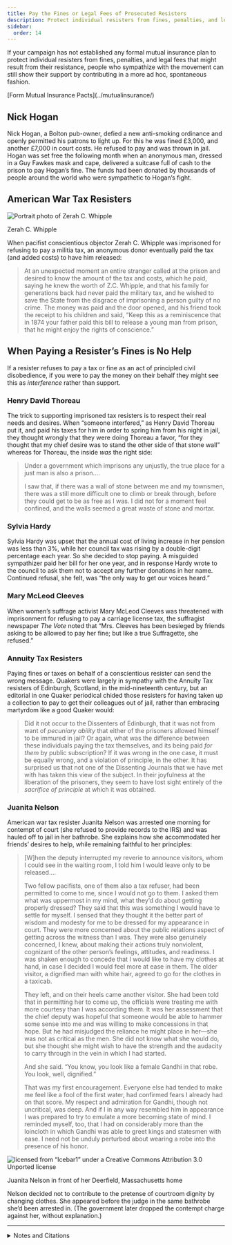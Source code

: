 ```yaml
---
title: Pay the Fines or Legal Fees of Prosecuted Resisters
description: Protect individual resisters from fines, penalties, and legal fees that might result from their resistance.
sidebar:
  order: 14
---
```


If your campaign has not established any formal mutual insurance plan to protect individual resisters from fines, penalties, and legal fees that might result from their resistance, people who sympathize with the movement can still show their support by contributing in a more ad hoc, spontaneous fashion.

<Aside type="tip" title="See also">
[Form Mutual Insurance Pacts](../mutualinsurance/)
</Aside>

## <Badge text="Example" size="medium" /> Nick Hogan

Nick Hogan, a Bolton pub-owner, defied a new anti-smoking ordinance and openly permitted his patrons to light up.
For this he was fined £3,000, and another £7,000 in court costs.
He refused to pay and was thrown in jail.
Hogan was set free the following month when an anonymous man, dressed in a Guy Fawkes mask and cape, delivered a suitcase full of cash to the prison to pay Hogan’s fine.
The funds had been donated by thousands of people around the world who were sympathetic to Hogan’s fight.

## <Badge text="Example" size="medium" /> American War Tax Resisters

![Portrait photo of Zerah C. Whipple](../../../assets/zerah-whipple.gif)
<figcaption>Zerah C. Whipple</figcaption>

When pacifist conscientious objector Zerah C. Whipple was imprisoned for refusing to pay a militia tax, an anonymous donor eventually paid the tax (and added costs) to have him released:

> At an unexpected moment an entire stranger called at the prison and desired to know the amount of the tax and costs, which he paid, saying he knew the worth of Z.C. Whipple, and that his family for generations back had never paid the military tax, and he wished to save the State from the disgrace of imprisoning a person guilty of no crime.
> The money was paid and the door opened, and his friend took the receipt to his children and said, “Keep this as a reminiscence that in 1874 your father paid this bill to release a young man from prison, that he might enjoy the rights of conscience.”

## When Paying a Resister’s Fines is No Help

If a resister refuses to pay a tax or fine as an act of principled civil disobedience, if you were to pay the money on their behalf they might see this as <em>interference</em> rather than support.

### <Badge text="Example" /> Henry David Thoreau

The trick to supporting imprisoned tax resisters is to respect their real needs and desires.
When “someone interfered,” as Henry David Thoreau put it, and paid his taxes for him in order to spring him from his night in jail, they thought wrongly that they were doing Thoreau a favor, “for they thought that my chief desire was to stand the other side of that stone wall” whereas for Thoreau, the inside <em>was</em> the right side:

> Under a government which imprisons any unjustly, the true place for a just man is also a prison.…
>
> I saw that, if there was a wall of stone between me and my townsmen, there was a still more difficult one to climb or break through, before they could get to be as free as I was.
> I did not for a moment feel confined, and the walls seemed a great waste of stone and mortar.

### <Badge text="Example" /> Sylvia Hardy

Sylvia Hardy was upset that the annual cost of living increase in her pension was less than 3%, while her council tax was rising by a double-digit percentage each year.
So she decided to stop paying.
A misguided sympathizer paid her bill for her one year, and in response Hardy wrote to the council to ask them not to accept any further donations in her name.
Continued refusal, she felt, was “the only way to get our voices heard.”

### <Badge text="Example" /> Mary McLeod Cleeves

When women’s suffrage activist Mary McLeod Cleeves was threatened with imprisonment for refusing to pay a carriage license tax, the suffragist newspaper <i>The Vote</i> noted that “Mrs. Cleeves has been besieged by friends asking to be allowed to pay her fine; but like a true Suffragette, she refused.”

### <Badge text="Example" /> Annuity Tax Resisters

Paying fines or taxes on behalf of a conscientious resister can send the wrong message.
Quakers were largely in sympathy with the Annuity Tax resisters of Edinburgh, Scotland, in the mid-nineteenth century, but an editorial in one Quaker periodical chided those resisters for having taken up a collection to pay to get their colleagues out of jail, rather than embracing martyrdom like a good Quaker would:

> Did it not occur to the Dissenters of Edinburgh, that it was not from want of <em>pecuniary ability</em> that either of the prisoners allowed himself to be immured in jail?
> Or again, what was the difference between these individuals paying the tax themselves, and its being paid <em>for them</em> by public subscription?
> If it was wrong in the one case, it must be equally wrong, and a violation of principle, in the other.
> It has surprised us that not one of the Dissenting Journals that we have met with has taken this view of the subject.
> In their joyfulness at the liberation of the prisoners, they seem to have lost sight entirely of the <em>sacrifice of principle</em> at which it was obtained.

### <Badge text="Example" /> Juanita Nelson

American war tax resister Juanita Nelson was arrested one morning for contempt of court (she refused to provide records to the IRS) and was hauled off to jail in her bathrobe.
She explains how she accommodated her friends’ desires to help, while remaining faithful to her principles:

> [W]hen the deputy interrupted my reverie to announce visitors, whom I could see in the waiting room, I told him I would leave only to be released.…
> 
> Two fellow pacifists, one of them also a tax refuser, had been permitted to come to me, since I would not go to them.
> I asked them what was uppermost in my mind, what they’d do about getting properly dressed?
> They said that this was something I would have to settle for myself.
> I sensed that they thought it the better part of wisdom and modesty for me to be dressed for my appearance in court.
> They were more concerned about the public relations aspect of getting across the witness than I was.
> They were also genuinely concerned, I knew, about making their actions truly nonviolent, cognizant of the other person’s feelings, attitudes, and readiness.
> I was shaken enough to concede that I would like to have my clothes at hand, in case I decided I would feel more at ease in them.
> The older visitor, a dignified man with white hair, agreed to go for the clothes in a taxicab.
>
> They left, and on their heels came another visitor.
> She had been told that in permitting her to come up, the officials were treating me with more courtesy than I was according them.
> It was her assessment that the chief deputy was hopeful that someone would be able to hammer some sense into me and was willing to make concessions in that hope.
> But he had misjudged the reliance he might place in her—she was not as critical as the men.
> She did not know what she would do, but she thought she might wish to have the strength and the audacity to carry through in the vein in which I had started.
>
> And she said. “You know, you look like a female Gandhi in that robe. You look, well, dignified.”
>
> That was my first encouragement.
> Everyone else had tended to make me feel like a fool of the first water, had confirmed fears I already had on that score.
> My respect and admiration for Gandhi, though not uncritical, was deep.
> And if I in any way resembled him in appearance I was prepared to try to emulate a more becoming state of mind.
> I reminded myself, too, that I had on considerably more than the loincloth in which Gandhi was able to greet kings and statesmen with ease.
> I need not be unduly perturbed about wearing a robe into the presence of his honor.

![licensed from “Icebar1” under a Creative Commons Attribution 3.0 Unported license](../../../assets/juanita-nelson.gif)
<figcaption>Juanita Nelson in front of her Deerfield, Massachusetts home</figcaption>

Nelson decided not to contribute to the pretense of courtroom dignity by changing clothes.
She appeared before the judge in the same bathrobe she’d been arrested in.
(The government later dropped the contempt charge against her, without explanation.)

<hr />

<details>
<summary>Notes and Citations</summary>

* “A Recent Imprisonment in Connecticut” <i>The British Friend</i> 1 February 1875, p. 33
* Thoreau, Henry David [“Resistance to Civil Government”](https://sniggle.net/TPL/index5.php?entry=rtcg) (1849)
* “Pensioner prepared to go to jail” <i>BBC News</i> 20 June 2005
* “‘Terrified’ pensioner jailed over £53 tax bill” <i>Daily Mail</i> 26 September 2005
* Sidley, Marguerite A. “Welsh Campaign” <i>The Vote</i> 29 October 1910, p. 5
* “Baillie Stott, and the Edinburgh Annuity Tax” <i>The British Friend</i> 31 August 1848, p. 210
* Nelson, Juanita “A Matter of Freedom” in <i>We Won’t Pay: A Tax Resistance Reader</i> (2008) pp. 451–461.

</details>
